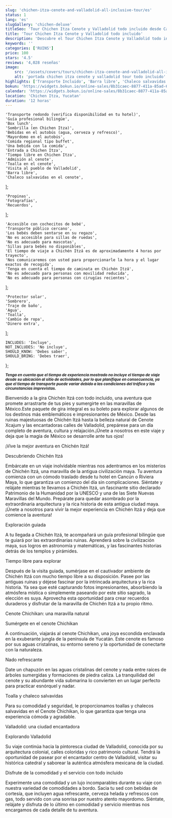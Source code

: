```yaml
---
slug: 'chichen-itza-cenote-and-valladolid-all-inclusive-tour/es'
status: 1
lang: 'es'
slugGallery: 'chichen-deluxe'
titleSeo: 'Tour Chichen Itza Cenote y Valladolid todo incluido desde Cancún'
title: 'Tour Chichen Itza Cenote y Valladolid todo incluido'
description: 'Descubre el Tour Chichen Itza Cenote y Valladolid todo incluido - la mejor aventura mexicana en el Caribe Mexicano!'
keywords: ''
categories: ['RUINS']
price: 100
stars: '4.5'
reviews: '4,028 reseñas'
image:
    src: '/assets/covers/tours/chichen-itza-cenote-and-valladolid-all-inclusive-tour.webp'
    alt: 'portada chichen itza cenote y valladolid tour todo incluido'
highlights: ['Transporte Incluido', 'Barra libre', 'Chaleco salvavidas en Cenote']
bokun: 'https://widgets.bokun.io/online-sales/8b31caec-8877-411a-85ad-682828170619/experience/796133?partialView=1'
calendar: 'https://widgets.bokun.io/online-sales/8b31caec-8877-411a-85ad-682828170619/experience-calendar/796133'
location: 'Chichen Itza, Yucatan'
duration: '12 horas'
---
```



    'Transporte redondo (verifica disponibilidad en tu hotel)',
    'Guía profesional bilingüe',
    'Box lunch',
    'Sombrilla (en Chichen Itza)',
    'Bebidas en el autobús (agua, cerveza y refresco)',
    'Mayordomo en el autobús',
    'Comida regional tipo buffet',
    'Una bebida con la comida',
    'Entrada a Chichen Itza',
    'Tiempo libre en Chichen Itza',
    'Admisión al cenote',
    'Toalla en el cenote',
    'Visita al pueblo de Valladolid',
    'Barra libre',
    'Chaleco salvavidas en el cenote',
];

    'Propinas',
    'Fotografías',
    'Recuerdos',
];

    'Accesible con cochecitos de bebé',
    'Transporte público cercano',
    'Los bebés deben sentarse en su regazo',
    'No es accesible para sillas de ruedas',
    'No es adecuado para mascotas',
    'Sillas para bebés no disponibles',
    'El tiempo de viaje a Chichén Itzá es de aproximadamente 4 horas por trayecto',
    'Nos comunicaremos con usted para proporcionarle la hora y el lugar exactos de recogida',
    'Tenga en cuenta el tiempo de caminata en Chichén Itzá',
    'No es adecuado para personas con movilidad reducida',
    'No es adecuado para personas con cirugías recientes',
];

    'Protector solar',
    'Sombrero',
    'Traje de baño',
    'Agua',
    'Toalla',
    'Cambio de ropa',
    'Dinero extra',
];

    INCLUDES: 'Incluye',
    NOT_INCLUDES: 'No incluye',
    SHOULD_KNOW: 'Debes saber',
    SHOULD_BRING: 'Debes traer',
};

<Inclusions includes={includes} notIncludes={notIncludes} i18n={i18n} />

<TagP><small><strong><em>Tenga en cuenta que el tiempo de experiencia mostrado no incluye el tiempo de viaje desde su ubicación al sitio de actividades, por lo que planifique en consecuencia, ya que el tiempo de transporte puede variar debido a las condiciones del tráfico y las circunstancias imprevistas.</em></strong></small></TagP>

<TagP>Bienvenido a la gira Chichén Itzá con todo incluido, una aventura que promete arrastrarte de tus pies y sumergirte en las maravillas de México.Este paquete de gira integral es su boleto para explorar algunos de los destinos más emblemáticos e impresionantes de México. Desde las ruinas majestuosas de Chichén Itzá hasta la belleza natural de Cenote Xcajum y las encantadoras calles de Valladolid, prepárese para un día completo de aventura, cultura y relajación.¡Únete a nosotros en este viaje y deja que la magia de México se desarrolle ante tus ojos! </TagP>

<TagH2>¡Vive la mejor aventura en Chichén Itzá!</TagH2>

<TagH3>Descubriendo Chichén Itzá</TagH3>

<TagP>Embárcate en un viaje inolvidable mientras nos adentramos en los misterios de Chichén Itzá, una maravilla de la antigua civilización maya. Tu aventura comienza con un cómodo traslado desde tu hotel en Cancún o Riviera Maya, lo que garantiza un comienzo del día sin complicaciones. Siéntate y relájate mientras te llevamos a Chichén Itzá, un fascinante sitio declarado Patrimonio de la Humanidad por la UNESCO y una de las Siete Nuevas Maravillas del Mundo. Prepárate para quedar asombrado por la extraordinaria arquitectura y la rica historia de esta antigua ciudad maya. ¡Únete a nosotros para vivir la mejor experiencia en Chichén Itzá y deja que comience la aventura!</TagP>

<TagH3>Exploración guiada</TagH3>

<TagP>A tu llegada a Chichén Itzá, te acompañará un guía profesional bilingüe que te guiará por las extraordinarias ruinas. Aprenderá sobre la civilización maya, sus logros en astronomía y matemáticas, y las fascinantes historias detrás de los templos y pirámides.</TagP>

<TagH2>Tiempo libre para explorar</TagH2>

<TagP>Después de la visita guiada, sumérjase en el cautivador ambiente de Chichén Itzá con mucho tiempo libre a su disposición. Pasee por las antiguas ruinas y déjese fascinar por la intrincada arquitectura y la rica historia. Ya sea que esté capturando fotos impresionantes, absorbiendo la atmósfera mística o simplemente paseando por este sitio sagrado, la elección es suya. Aprovecha esta oportunidad para crear recuerdos duraderos y disfrutar de la maravilla de Chichén Itzá a tu propio ritmo.</TagP> 

<TagH2>Cenote Chichikan: una maravilla natural</TagH2>

<TagH3>Sumérgete en el cenote Chichikan</TagH3>

<TagP>A continuación, viajarás al cenote Chichikan, una joya escondida enclavada en la exuberante jungla de la península de Yucatán. Este cenote es famoso por sus aguas cristalinas, su entorno sereno y la oportunidad de conectarte con la naturaleza.</TagP>

<TagH2>Nado refrescante</TagH2>

<TagP>Date un chapuzón en las aguas cristalinas del cenote y nada entre raíces de árboles sumergidas y formaciones de piedra caliza. La tranquilidad del cenote y su abundante vida submarina lo convierten en un lugar perfecto para practicar esnórquel y nadar.</TagP>

<TagH2>Toalla y chaleco salvavidas</TagH2>

<TagP>Para su comodidad y seguridad, le proporcionamos toallas y chalecos salvavidas en el Cenote Chichikan, lo que garantiza que tenga una experiencia cómoda y agradable.</TagP>

<TagH2>Valladolid: una ciudad encantadora</TagH2>

<TagH3>Explorando Valladolid</TagH3>

<TagP>Su viaje continúa hacia la pintoresca ciudad de Valladolid, conocida por su arquitectura colonial, calles coloridas y rico patrimonio cultural. Tendrá la oportunidad de pasear por el encantador centro de Valladolid, visitar su histórica catedral y saborear la auténtica atmósfera mexicana de la ciudad.</TagP>

<TagH2>Disfrute de la comodidad y el servicio con todo incluido</TagH2>

<TagP>Experimente una comodidad y un lujo incomparables durante su viaje con nuestra variedad de comodidades a bordo. Sacia tu sed con bebidas de cortesía, que incluyen agua refrescante, cerveza helada y refrescos con gas, todo servido con una sonrisa por nuestro atento mayordomo. Siéntate, relájate y disfruta de lo último en comodidad y servicio mientras nos encargamos de cada detalle de tu aventura.</TagP>

<WhatYouShould shouldKnow={shouldKnow} shouldBring={shouldBring} i18n={i18n} />